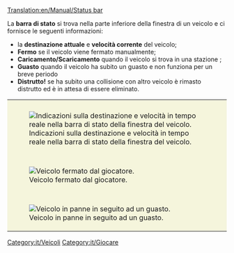 [[Translation:en/Manual/Status bar]]


La '''barra di stato''' si trova nella parte inferiore della finestra di un veicolo e ci fornisce le seguenti informazioni:
* la '''destinazione attuale''' e '''velocità corrente''' del veicolo;
* '''Fermo''' se il veicolo viene fermato manualmente;
* '''Caricamento/Scaricamento''' quando il veicolo si trova in una stazione ;
* '''Guasto''' quando il veicolo ha subito un guasto e non funziona per un breve periodo
* '''Distrutto!''' se ha subito una collisione con altro veicolo è rimasto distrutto ed è in attesa di essere eliminato.

{|style="border: 0px; margin: 5px auto 25px auto; Border-collapse: separate;" cellspacing="10"
|style="padding: 10px 10px 5px; 10px; background-color: #F5F5DC;" colspan="2"|[[File:it/ShowVehicleSpeed.png|center|frame|Indicazioni sulla destinazione e velocità in tempo reale nella barra di stato della finestra del veicolo.]]
|-
|style="padding: 10px 10px 5px; 10px; background-color: #F5F5DC;"|[[File:it/Stopped.png|frame|center|Veicolo fermato dal giocatore.]]
|style="padding: 10px 10px 5px; 10px; background-color: #F5F5DC;"|[[File:it/Loading unloading.png|frame|center|Veicolo che effettua le operazioni di caricamento/scaricamento presso una stazione.]]
|-
|style="padding: 10px 10px 5px; 10px; background-color: #F5F5DC;"|[[File:it/Broken down.png|frame|center|Veicolo in panne in seguito ad un guasto.]]
|style="padding: 10px 10px 5px; 10px; background-color: #F5F5DC;"|[[File:it/Crashed.png|frame|center|Veicolo distrutto per la collisione con altro veicolo.]]
|}

[[Category:it/Veicoli]]
[[Category:it/Giocare]]